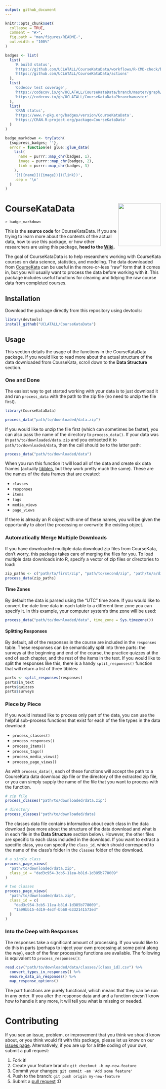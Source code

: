 ```yaml
---
output: github_document
---
```


<!-- README.md is generated from README.Rmd. Please edit that file -->

```r
knitr::opts_chunk$set(
  collapse = TRUE,
  comment = "#>",
  fig.path = "man/figures/README-",
  out.width = "100%"
)

badges <- list(
  list(
    'R build status',
    'https://github.com/UCLATALL/CourseKataData/workflows/R-CMD-check/badge.svg',
    'https://github.com/UCLATALL/CourseKataData/actions'
  ),
  list(
    'Codecov test coverage',
    'https://codecov.io/gh/UCLATALL/CourseKataData/branch/master/graph/badge.svg',
    'https://codecov.io/gh/UCLATALL/CourseKataData?branch=master'
  ),
  list(
    'CRAN status',
    'https://www.r-pkg.org/badges/version/CourseKataData',
    'https://CRAN.R-project.org/package=CourseKataData'
  )
)

badge_markdown <- tryCatch(
  {suppress_badges; ''},
  error = function(e) glue::glue_data(
    list(
      name = purrr::map_chr(badges, 1),
      image = purrr::map_chr(badges, 2),
      link = purrr::map_chr(badges, 3)
    ),
    '[![{name}]({image})]({link})', 
    .sep = '\n'
  )
)
```


# CourseKataData <img src='man/figures/logo.png' align="right" height="138" />

<!-- badges: start -->
`r badge_markdown`
<!-- badges: end -->

This is the **source code** for CourseKataData. If you are trying to learn more about the contents of the actual data, how to use this package, or how other researchers are using this package, **head to the [Wiki](https://github.com/UCLATALL/CourseKataData/wiki).**

The goal of CourseKataData is to help researchers working with CourseKata courses on data science, statistics, and modeling. The data downloaded from [CourseKata](https://www.coursekata.org) can be useful in the more-or-less "raw" form that it comes in, but you will usually want to process the data before working with it. This package includes useful functions for cleaning and tidying the raw course data from completed courses. 


## Installation

Download the package directly from this repository using devtools:

``` r
library(devtools)
install_github("UCLATALL/CourseKataData")
```

## Usage

This section details the usage of the functions in the CourseKataData package. If you would like to read more about the actual structure of the data downloaded from CourseKata, scroll down to the **Data Structure** section.


### One and Done

The easiest way to get started working with your data is to just download it and run `process_data` with the path to the zip file (no need to unzip the file first). 

``` r
library(CourseKataData)

process_data("path/to/downloaded/data.zip")
```

If you would like to unzip the file first (which can sometimes be faster), you can also pass the name of the directory to `process_data()`. If your data was in `path/to/downloaded/data.zip` and you extracted it to `path/to/downloaded/data`, then the call should be to the latter path:

``` r
process_data("path/to/downloaded/data")
```

When you run this function it will load all of the data and create six data frames (actually [tibbles](https://tibble.tidyverse.org/), but they work pretty much the same). These are the names of the data frames that are created:

 - `classes`
 - `responses`
 - `items`
 - `tags`
 - `media_views`
 - `page_views`
 
If there is already an R object with one of these names, you will be given the opportunity to abort the processing or overwrite the existing object.


### Automatically Merge Multiple Downloads

If you have downloaded multiple data download zip files from CourseKata, don't worry, this package takes care of merging the files for you. To load multiple data downloads into R, specify a vector of zip files or directories to load:

```r
zip_paths <- c("path/to/first/zip", "path/to/second/zip", "path/to/a/directory")
process_data(zip_paths)
```


#### Time Zones

By default the data is parsed using the "UTC" time zone. If you would like to convert the date time data in each table to a different time zone you can specify it. In this example, your computer system's time zone will be used:

``` r
process_data("path/to/downloaded/data", time_zone = Sys.timezone())
```

#### Splitting Responses

By default, all of the responses in the course are included in the `responses` table. These responses can be semantically split into three parts: the surveys at the beginning and end of the course, the practice quizzes at the end of each chapter, and the rest of the items in the text. If you would like to split the responses like this, there is a handy `split_responses()` function that will return a list of three tibbles:

``` r
parts <- split_responses(responses)
parts$in_text
parts$quizzes
parts$surveys
```

### Piece by Piece

If you would instead like to process only part of the data, you can use the helpful sub-process functions that exist for each of the file types in the data download:

 - `process_classes()`
 - `process_responses()`
 - `process_items()`
 - `process_tags()`
 - `process_media_views()`
 - `process_page_views()`
 
As with `process_data()`, each of these functions will accept the path to a CourseKata data download zip file or the directory of the extracted zip file, or you can simply supply the name of the file that you want to process with the function.

``` r
# zip file
process_classes("path/to/downloaded/data.zip")

# directory
process_classes("path/to/downloaded/data)
```

The classes data file contains information about each class in the data download (see more about the structure of the data download and what is in each file in the **Data Structure** section below). However, the other files are specific to each class included in the download. If you want to extract a specific class, you can specify the `class_id`, which should correspond to the name of the class's folder in the `classes` folder of the download.

``` r
# a single class
process_page_views(
  "path/to/downloaded/data.zip", 
  class_id = "dad3c954-3cb5-11ea-b81d-1d385b778009"
)

# two classes
process_page_views(
  "path/to/downloaded/data.zip", 
  class_id = c(
    "dad3c954-3cb5-11ea-b81d-1d385b778009",
    "1a99bb15-4d19-4e3f-bb60-6332141573ed"
  )
)
```

### Into the Deep with Responses

The responses take a significant amount of processing. If you would like to do this in parts (perhaps to inject your own processing at some point along the way), each of the finer processing functions are available. The following is equivalent to `process_responses()`:

``` r
read.csv("path/to/downloaded/data/classes/[class_id].csv") %>% 
  convert_types_in_responses() %>%
  ensure_data_in_responses() %>%
  map_response_options()
```

The part functions are purely functional, which means that they can be run in any order. If you alter the response data and and a function doesn't know how to handle it any more, it will tell you what is missing or needed.


# Contributing

If you see an issue, problem, or improvement that you think we should know about, or you think would fit with this package, please let us know on our [issues page](https://github.com/UCLATALL/CourseKataData/issues). Alternatively, if you are up for a little coding of your own, submit a pull request:

1. Fork it!
2. Create your feature branch: ```git checkout -b my-new-feature```
3. Commit your changes: ```git commit -am 'Add some feature'```
4. Push to the branch: ```git push origin my-new-feature```
5. Submit a [pull request](https://github.com/UCLATALL/CourseKataData/pulls) :D
